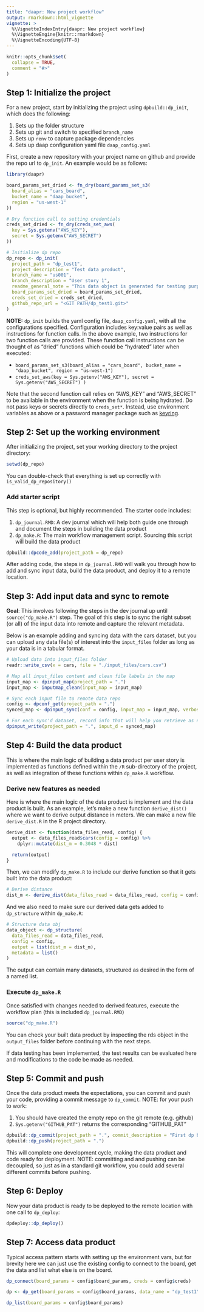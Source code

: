 ```yaml
---
title: "daapr: New project workflow"
output: rmarkdown::html_vignette
vignette: >
  %\VignetteIndexEntry{daapr: New project workflow}
  %\VignetteEngine{knitr::rmarkdown}
  %\VignetteEncoding{UTF-8}
---
```


```r
knitr::opts_chunk$set(
  collapse = TRUE,
  comment = "#>"
)
```


## Step 1: Initialize the project 

For a new project, start by initializing the project using `dpbuild::dp_init`, which does the following:

1. Sets up the folder structure
2. Sets up git and switch to specified `branch_name`
3. Sets up `renv` to capture package dependencies
4. Sets up daap configuration yaml file `daap_config.yaml`

First, create a new repository with your project name on github and provide the 
repo url to `dp_init`. An example would be as follows:

```r
library(daapr)

board_params_set_dried <- fn_dry(board_params_set_s3(
  board_alias = "cars_board",
  bucket_name = "daap_bucket",
  region = "us-west-1"
))

# Dry function call to setting credentials
creds_set_dried <- fn_dry(creds_set_aws(
  key = Sys.getenv("AWS_KEY"),
  secret = Sys.getenv("AWS_SECRET")
))

# Initialize dp repo
dp_repo <- dp_init(
  project_path = "dp_test1",
  project_description = "Test data product",
  branch_name = "us001",
  branch_description = "User story 1",
  readme_general_note = "This data object is generated for testing purposes",
  board_params_set_dried = board_params_set_dried,
  creds_set_dried = creds_set_dried,
  github_repo_url = "<GIT PATH/dp_test1.git>"
)
```

**NOTE:** `dp_init` builds the yaml config file, `daap_config.yaml`, with all the 
configurations specified. Configuration includes key:value pairs as well as 
instructions for function calls. In the above example, two instructions for two 
function calls are provided. These function call instructions can be thought of 
as "dried" functions which could be "hydrated" later when executed:

- `board_params_set_s3(board_alias = "cars_board", bucket_name = "daap_bucket", region = "us-west-1")`
- `creds_set_aws(key = Sys.getenv("AWS_KEY"), secret = Sys.getenv("AWS_SECRET") )`

Note that the second function call relies on "AWS_KEY" and "AWS_SECRET" to be 
available in the environment when the function is being hydrated. Do not pass keys
or secrets directly to `creds_set*`. Instead, use environment variables as above or a 
password manager package such as [keyring](https://github.com/r-lib/keyring).

## Step 2: Set up the working environment

After initializing the project, set your working directory to the project directory: 

```r
setwd(dp_repo)
```

You can double-check that everything is set up correctly with `is_valid_dp_repository()`

### Add starter script

This step is optional, but highly recommended. The starter code includes:

1. `dp_journal.RMD`: A dev journal which will help both guide one through and 
document the steps in building the data product
2. `dp_make.R`: The main workflow management script. Sourcing this script will build 
the data product

```r
dpbuild::dpcode_add(project_path = dp_repo)
```

After adding code, the steps in `dp_journal.RMD` will walk you through how to
add and sync input data, build the data product, and deploy it to a remote location.

## Step 3: Add input data and sync to remote

**Goal**: This involves following the steps in the dev journal up until 
`source("dp_make.R")` step. The goal of this step is to sync the right subset 
(or all) of the input data into remote and capture the relevant metadata.

Below is an example adding and syncing data with the cars dataset, but you can 
upload any data file(s) of interest into the `input_files` folder as long as your
data is in a tabular format.

```r
# Upload data into input_files folder
readr::write_csv(x = cars, file = "./input_files/cars.csv")

# Map all input_files content and clean file labels in the map
input_map <- dpinput_map(project_path = ".")
input_map <- inputmap_clean(input_map = input_map)

# Sync each input file to remote data repo
config <- dpconf_get(project_path = ".")
synced_map <- dpinput_sync(conf = config, input_map = input_map, verbose = T)

# For each sync'd dataset, record info that will help you retrieve as needed
dpinput_write(project_path = ".", input_d = synced_map)
```

## Step 4: Build the data product

This is where the main logic of building a data product per user story is implemented
as functions defined within the `/R` sub-directory of the project, as well as 
integration of these functions within `dp_make.R` workflow.

### Derive new features as needed

Here is where the main logic of the data product is implement and the data
product is built. As an example, let's make a new function `derive_dist()` where
we want to derive output distance in meters. We can make a new file `derive_dist.R`
in the R project directory. 

```r
derive_dist <- function(data_files_read, config) {
  output <- data_files_read$cars(config = config) %>%
    dplyr::mutate(dist_m = 0.3048 * dist)

  return(output)
}
```

Then, we can modify `dp_make.R` to include our derive function so that it gets
built into the data product:

```r
# Derive distance
dist_m <- derive_dist(data_files_read = data_files_read, config = config)
```

And we also need to make sure our derived data gets added to `dp_structure` within
`dp_make.R`:

```r
# Structure data obj
data_object <- dp_structure(
  data_files_read = data_files_read,
  config = config,
  output = list(dist_m = dist_m),
  metadata = list()
)
```

The output can contain many datasets, structured as desired in the form of a named list.

### Execute `dp_make.R`

Once satisfied with changes needed to derived features, execute the workflow plan 
(this is included `dp_journal.RMD`)

```r
source("dp_make.R")
```

You can check your built data product by inspecting the rds object in the `output_files`
folder before continuing with the next steps.

If data testing has been implemented, the test results can be evaluated here and 
modifications to the code be made as needed.

## Step 5: Commit and push

Once the data product meets the expectations, you can commit and push your code, 
providing a commit message to `dp_commit`.
NOTE: for your push to work:

1. You should have created the empty repo on the git remote (e.g. github)
2. `Sys.getenv("GITHUB_PAT")` returns the corresponding "GITHUB_PAT"

```r
dpbuild::dp_commit(project_path = ".", commit_description = "First dp build: only input data")
dpbuild::dp_push(project_path = ".")
```

This will complete one development cycle, making the data product and 
code ready for deployment. NOTE: committing and and pushing can be decoupled, so just as in a standard git workflow, you could add several different commits before pushing. 

## Step 6: Deploy

Now your data product is ready to be deployed to the remote location with one call to `dp_deploy`:

```r
dpdeploy::dp_deploy()
```

## Step 7: Access data product

Typical access pattern starts with setting up the environment vars, but for brevity 
here we can just use the existing config to connect to the board, get the data 
and list what else is on the board.

```r
dp_connect(board_params = config$board_params, creds = config$creds)

dp <- dp_get(board_params = config$board_params, data_name = "dp_test1")

dp_list(board_params = config$board_params)
```

